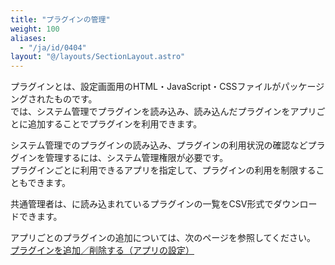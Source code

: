 ```yaml
---
title: "プラグインの管理"
weight: 100
aliases:
  - "/ja/id/0404"
layout: "@/layouts/SectionLayout.astro"
---
```




プラグインとは、設定画面用のHTML・JavaScript・CSSファイルがパッケージングされたものです。  
<Kintone />では、<Kintone />システム管理でプラグインを読み込み、読み込んだプラグインをアプリごとに追加することでプラグインを利用できます。

<Kintone />システム管理でのプラグインの読み込み、プラグインの利用状況の確認などプラグインを管理するには、<Kintone />システム管理権限が必要です。  
プラグインごとに利用できるアプリを指定して、プラグインの利用を制限することもできます。

<Slash />共通管理者は、<Kintone />に読み込まれているプラグインの一覧をCSV形式でダウンロードできます。

アプリごとのプラグインの追加については、次のページを参照してください。  
[プラグインを追加／削除する（アプリの設定）](/k/ja/id/040566.html)  
